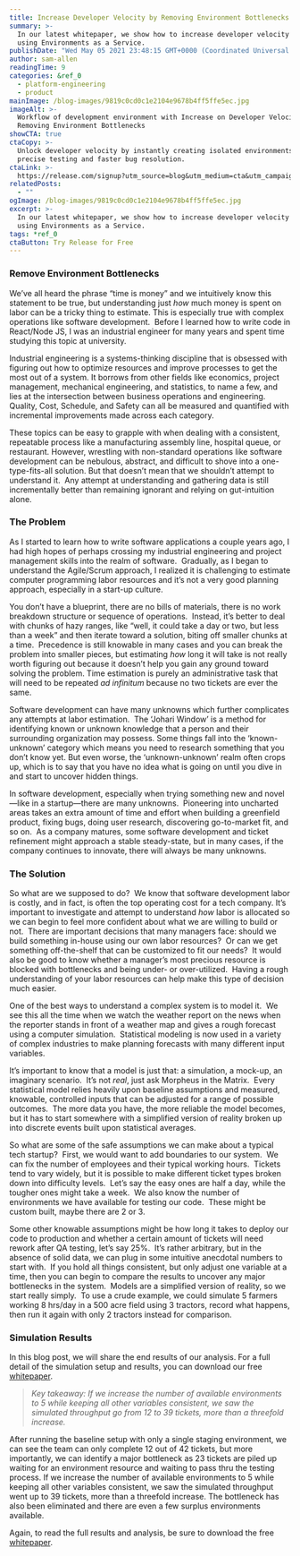 ```yaml
---
title: Increase Developer Velocity by Removing Environment Bottlenecks
summary: >-
  In our latest whitepaper, we show how to increase developer velocity by 35%
  using Environments as a Service.
publishDate: "Wed May 05 2021 23:48:15 GMT+0000 (Coordinated Universal Time)"
author: sam-allen
readingTime: 9
categories: &ref_0
  - platform-engineering
  - product
mainImage: /blog-images/9819c0cd0c1e2104e9678b4ff5ffe5ec.jpg
imageAlt: >-
  Workflow of development environment with Increase on Developer Velocity by
  Removing Environment Bottlenecks
showCTA: true
ctaCopy: >-
  Unlock developer velocity by instantly creating isolated environments for
  precise testing and faster bug resolution.
ctaLink: >-
  https://release.com/signup?utm_source=blog&utm_medium=cta&utm_campaign=blog-cta&utm_content=increase-developer-velocity-by-removing-environment-bottlenecks
relatedPosts:
  - ""
ogImage: /blog-images/9819c0cd0c1e2104e9678b4ff5ffe5ec.jpg
excerpt: >-
  In our latest whitepaper, we show how to increase developer velocity by 35%
  using Environments as a Service.
tags: *ref_0
ctaButton: Try Release for Free
---
```


### Remove Environment Bottlenecks

We’ve all heard the phrase “time is money” and we intuitively know this statement to be true, but understanding just _how_ much money is spent on labor can be a tricky thing to estimate. This is especially true with complex operations like software development.  Before I learned how to write code in React/Node JS, I was an industrial engineer for many years and spent time studying this topic at university.

Industrial engineering is a systems-thinking discipline that is obsessed with figuring out how to optimize resources and improve processes to get the most out of a system. It borrows from other fields like economics, project management, mechanical engineering, and statistics, to name a few, and lies at the intersection between business operations and engineering.  Quality, Cost, Schedule, and Safety can all be measured and quantified with incremental improvements made across each category.

These topics can be easy to grapple with when dealing with a consistent, repeatable process like a manufacturing assembly line, hospital queue, or restaurant. However, wrestling with non-standard operations like software development can be nebulous, abstract, and difficult to shove into a one-type-fits-all solution. But that doesn’t mean that we shouldn’t attempt to understand it.  Any attempt at understanding and gathering data is still incrementally better than remaining ignorant and relying on gut-intuition alone.

### The Problem

As I started to learn how to write software applications a couple years ago, I had high hopes of perhaps crossing my industrial engineering and project management skills into the realm of software.  Gradually, as I began to understand the Agile/Scrum approach, I realized it is challenging to estimate computer programming labor resources and it’s not a very good planning approach, especially in a start-up culture.

You don’t have a blueprint, there are no bills of materials, there is no work breakdown structure or sequence of operations.  Instead, it’s better to deal with chunks of hazy ranges, like “well, it could take a day or two, but less than a week” and then iterate toward a solution, biting off smaller chunks at a time.  Precedence is still knowable in many cases and you can break the problem into smaller pieces, but estimating _how_ long it will take is not really worth figuring out because it doesn’t help you gain any ground toward solving the problem. Time estimation is purely an administrative task that will need to be repeated _ad infinitum_ because no two tickets are ever the same.

Software development can have many unknowns which further complicates any attempts at labor estimation.  The ‘Johari Window’ is a method for identifying known or unknown knowledge that a person and their surrounding organization may possess. Some things fall into the ‘known-unknown’ category which means you need to research something that you don’t know yet. But even worse, the ‘unknown-unknown’ realm often crops up, which is to say that you have no idea what is going on until you dive in and start to uncover hidden things.

In software development, especially when trying something new and novel—like in a startup—there are many unknowns.  Pioneering into uncharted areas takes an extra amount of time and effort when building a greenfield product, fixing bugs, doing user research, discovering go-to-market fit, and so on.  As a company matures, some software development and ticket refinement might approach a stable steady-state, but in many cases, if the company continues to innovate, there will always be many unknowns.

### The Solution

So what are we supposed to do?  We know that software development labor is costly, and in fact, is often the top operating cost for a tech company. It’s important to investigate and attempt to understand _how_ labor is allocated so we can begin to feel more confident about what we are willing to build or not.  There are important decisions that many managers face: should we build something in-house using our own labor resources?  Or can we get something off-the-shelf that can be customized to fit our needs?  It would also be good to know whether a manager’s most precious resource is blocked with bottlenecks and being under- or over-utilized.  Having a rough understanding of your labor resources can help make this type of decision much easier.

One of the best ways to understand a complex system is to model it.  We see this all the time when we watch the weather report on the news when the reporter stands in front of a weather map and gives a rough forecast using a computer simulation.  Statistical modeling is now used in a variety of complex industries to make planning forecasts with many different input variables.

It’s important to know that a model is just that: a simulation, a mock-up, an imaginary scenario.  It’s not _real_, just ask Morpheus in the Matrix.  Every statistical model relies heavily upon baseline assumptions and measured, knowable, controlled inputs that can be adjusted for a range of possible outcomes.  The more data you have, the more reliable the model becomes, but it has to start somewhere with a simplified version of reality broken up into discrete events built upon statistical averages.  

So what are some of the safe assumptions we can make about a typical tech startup?  First, we would want to add boundaries to our system.  We can fix the number of employees and their typical working hours.  Tickets tend to vary widely, but it is possible to make different ticket types broken down into difficulty levels.  Let’s say the easy ones are half a day, while the tougher ones might take a week.  We also know the number of environments we have available for testing our code.  These might be custom built, maybe there are 2 or 3.

Some other knowable assumptions might be how long it takes to deploy our code to production and whether a certain amount of tickets will need rework after QA testing, let’s say 25%.  It’s rather arbitrary, but in the absence of solid data, we can plug in some intuitive anecdotal numbers to start with.  If you hold all things consistent, but only adjust one variable at a time, then you can begin to compare the results to uncover any major bottlenecks in the system.  Models are a simplified version of reality, so we start really simply.  To use a crude example, we could simulate 5 farmers working 8 hrs/day in a 500 acre field using 3 tractors, record what happens, then run it again with only 2 tractors instead for comparison.

### Simulation Results

In this blog post, we will share the end results of our analysis. For a full detail of the simulation setup and results, you can download our free [whitepaper](https://release.com/whitepaper).

> _Key takeaway: If we increase the number of available environments to 5 while keeping all other variables consistent, we saw the simulated throughput go from 12 to 39 tickets, more than a threefold increase._

After running the baseline setup with only a single staging environment, we can see the team can only complete 12 out of 42 tickets, but more importantly, we can identify a major bottleneck as 23 tickets are piled up waiting for an environment resource and waiting to pass thru the testing process. If we increase the number of available environments to 5 while keeping all other variables consistent, we saw the simulated throughput went up to 39 tickets, more than a threefold increase. The bottleneck has also been eliminated and there are even a few surplus environments available.

Again, to read the full results and analysis, be sure to download the free [whitepaper](https://release.com/whitepaper).
